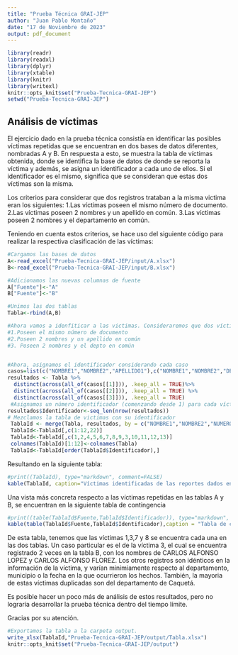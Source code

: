 ---
title: "Prueba Técnica GRAI-JEP"
author: "Juan Pablo Montaño"
date: "17 de Noviembre de 2023"
output: pdf_document
---

```{r setup, include=FALSE}
library(readr)
library(readxl)
library(dplyr)
library(xtable)
library(knitr)
library(writexl)
knitr::opts_knit$set("Prueba-Tecnica-GRAI-JEP")
setwd("Prueba-Tecnica-GRAI-JEP")

```

## Análisis de víctimas

El ejercicio dado en la prueba técnica consistía en identificar las posibles víctimas repetidas que se encuentran en dos bases de datos diferentes, nombradas A y B. En respuesta a esto, se muestra la tabla de víctimas obtenida, donde se identifica la base de datos de donde se reporta la víctima y además, se asigna un identificador a cada uno de ellos. Si el identificador es el mismo, significa que se consideran que estas dos víctimas son la misma.

Los criterios para considerar que dos registros trataban a la misma victima eran los siguientes:
1.Las víctimas poseen el mismo número de documento.
2.Las víctimas poseen 2 nombres y un apellido en común.
3.Las víctimas poseen 2 nombres y el departamento en común.

Teniendo en cuenta estos criterios, se hace uso del siguiente código para realizar la respectiva clasificación de las víctimas:
```{r}
#Cargamos las bases de datos
A<-read_excel("Prueba-Tecnica-GRAI-JEP/input/A.xlsx")
B<-read_excel("Prueba-Tecnica-GRAI-JEP/input/B.xlsx")

#Adicionamos las nuevas columnas de fuente
A["Fuente"]<-"A"
B["Fuente"]<-"B"

#Unimos las dos tablas
Tabla<-rbind(A,B)

#Ahora vamos a idenfiticar a las victimas. Consideraremos que dos víctimas son la misma si:
#1.Poseen el mismo número de documento
#2.Poseen 2 nombres y un apellido en común
#3. Poseen 2 nombres y el depto en común


#Ahora, asignamos el identificador considerando cada caso
casos=list(c("NOMBRE1","NOMBRE2","APELLIDO1"),c("NOMBRE1","NOMBRE2","DEPARTAMENTO"),c("NUMERO_DOCUMENTO"))
resultados <- Tabla %>%
  distinct(across(all_of(casos[[1]])), .keep_all = TRUE)%>%
  distinct(across(all_of(casos[[2]])), .keep_all = TRUE) %>%
  distinct(across(all_of(casos[[3]])), .keep_all = TRUE)
 #Asignamos un número identificador (comenzando desde 1) para cada víctima considerada diferente
resultados$Identificador<-seq_len(nrow(resultados))
# Mezclamos la tabla de victimas con su identificador
 TablaId <- merge(Tabla, resultados, by = c("NOMBRE1","NOMBRE2","NUMERO_DOCUMENTO"), all.x = TRUE)
 TablaId<-TablaId[,c(1:12,22)]
 TablaId<-TablaId[,c(1,2,4,5,6,7,8,9,3,10,11,12,13)]
 colnames(TablaId)[1:12]<-colnames(Tabla)
 TablaId<-TablaId[order(TablaId$Identificador),]
```
Resultando en la siguiente tabla:

```{r, echo=FALSE}
#print((TablaId), type="markdown", comment=FALSE)
kable(TablaId, caption="Víctimas identificadas de las reportes dados en la tabla A y B. Las víctimas repetidas poseen el mismo número identificador.")
```

Una vista más concreta respecto a las víctimas repetidas en las tablas A y B, se encuentran en la siguiente tabla de contingencia

```{r, echo=FALSE}
#print((table(TablaId$Fuente,TablaId$Identificador)), type="markdown", comment=FALSE)
kable(table(TablaId$Fuente,TablaId$Identificador),caption = "Tabla de contingencia sobre el identificador de las víctimas de las tablas A y B.")
```
De esta tabla, tenemos que las víctimas 1,3,7 y 8 se encuentra cada una en las dos tablas. Un caso particular es el de la víctima 3, el cual se encuentra registrado 2 veces en la tabla B, con los nombres de CARLOS ALFONSO LOPEZ y CARLOS ALFONSO FLOREZ. Los otros registros son idénticos en la información de la víctima, y varían minimiamente respecto al departamento, municipio o la fecha en la que ocurrieron los hechos.  También, la mayoria de estas víctimas duplicadas son del departamento de Caquetá.

Es posible hacer un poco más de análisis de estos resultados, pero no lograría desarrollar la prueba técnica dentro del tiempo límite.

Gracias por su atención.


```{r, echo=FALSE}
#Exportamos la tabla a la carpeta output.
write_xlsx(TablaId,"Prueba-Tecnica-GRAI-JEP/output/Tabla.xlsx")
knitr::opts_knit$set("Prueba-Tecnica-GRAI-JEP/output")

```
